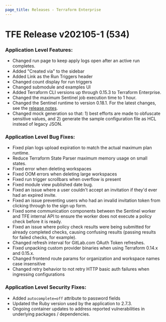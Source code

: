 ```yaml
---
page_title: Releases - Terraform Enterprise
---
```


# TFE Release v202105-1 (534)

### Application Level Features:

* Changed run page to keep apply logs open after an active run completes.
* Added "Created via" to the sidebar
* Added Link as the Run Triggers header
* Changed count display for run triggers
* Changed submodule and examples UI
* Added Terraform CLI versions up through 0.15.3 to Terraform Enterprise.
* Changed the maximum Sentinel job execution time to 1 hour.
* Changed the Sentinel runtime to version 0.18.1. For the latest changes, see the [release notes](https://docs.hashicorp.com/sentinel/changelog).
* Changed mock generation so that: 1) best efforts are made to obfuscate sensitive values, and 2) generate the sample configuration file as HCL instead of legacy JSON.

### Application Level Bug Fixes:

* Fixed plan logs upload expiration to match the actual maximum plan runtime.
* Reduce Terraform State Parser maximum memory usage on small states.
* Fixed error when deleting workspaces
* Fixed OOM errors when deleting large workspaces
* Fixed run trigger scrollbars when overflow is present
* Fixed module view published date bug.
* Fixed an issue where a user couldn't accept an invitation if they'd ever had an expired invite.
* Fixed an issue preventing users who had an invalid invitation token from clicking through to the sign up form.
* Fixed some communication components between the Sentinel worker and TFE internal API to ensure the worker does not execute a policy check before it is ready.
* Fixed an issue where policy check results were being submitted for already completed checks, causing confusing results (passing results for failed checks, for example).
* Changed refresh interval for GitLab.com OAuth Token refreshes.
* Fixed unpacking custom provider binaries when using Terraform 0.14.x and 0.15.x.
* Changed frontend route params for organization and workspace names case insensitive
* Changed retry behavior to not retry HTTP basic auth failures when ingressing configurations

### Application Level Security Fixes:

* Added `autocomplete=off` attribute to password fields
* Updated the Ruby version used by the application to 2.7.3.
* Ongoing container updates to address reported vulnerabilities in underlying packages / dependencies.
